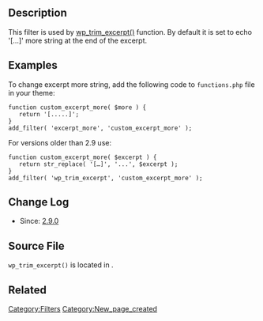 == Description ==

This filter is used by [[Function Reference/wp trim excerpt|wp_trim_excerpt()]] function.  By default it is set to echo '[&hellip;]' more string at the end of the excerpt.

== Examples ==

To change excerpt more string, add the following code to <tt>functions.php</tt> file in your theme:

 function custom_excerpt_more( $more ) {
 	return '[.....]';
 }
 add_filter( 'excerpt_more', 'custom_excerpt_more' );

For versions older than 2.9 use:

 function custom_excerpt_more( $excerpt ) {
 	return str_replace( '[&hellip;]', '...', $excerpt );
 }
 add_filter( 'wp_trim_excerpt', 'custom_excerpt_more' );

== Change Log ==

* Since: [[Version 2.9|2.9.0]]

== Source File ==

<tt>wp_trim_excerpt()</tt> is located in {{Trac|wp-includes/formatting.php}}.

== Related ==

{{Stub}}
[[Category:Filters]]
[[Category:New_page_created]]